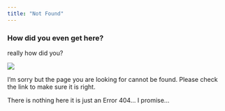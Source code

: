 ```yaml
---
title: "Not Found"
---
```


### How did you even get here?
really how did you? 

<script src="js/secret.js"></script>
 
<div id = "secret" onmouseover = 'secretMove()'>
![](https://media3.giphy.com/media/AqVHda3AfTe2WkPbbh/giphy.gif?cid=ecf05e47qq0a03gx2tnzyo9br9idq76pu08nn3fj86doelo5&ep=v1_gifs_search&rid=giphy.gif&ct=g)
</div>


I'm sorry but the page you are looking for cannot be found. 
Please check the link to make sure it is right.


There is nothing here it is just an Error 404...
I promise...

